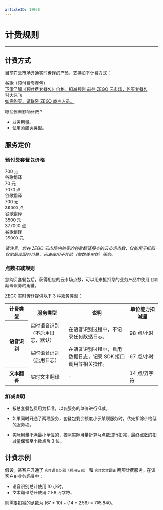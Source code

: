 ```yaml
---
articleID: 18968
---
```

# 计费规则

- - -

## 计费方式

目前在云市场开通实时传译的产品，支持如下计费方式：

<div class="md-resource-layout">
  <div class="md-resource-layout-item">
    <div class="item-top">
      <div class="resource-title">谷歌（预付费套餐包）</div>
      <a href="!charge_rule#2_1" class="md-btn-primary important">
        <object><a href="!charge_rule#2_1" class="text">下滑了解《预付费套餐包》价格、扣减规则</a></object>
      </a>
      <a href="https://www.zego.im/cloudmarket/cloudMarketDetail?id=idTrans" class="md-btn-primary important" target="_blank">
        <span class="text">前往 ZEGO 云市场，购买套餐包</span>
      </a>
    </div>
  </div>
  <div class="md-resource-layout-item">
    <div class="item-top">
      <div class="resource-title">科大讯飞</div>
      <a href="https://www.zego.im/cloudmarket/cloudMarketDetail?id=idFei" class="md-btn-primary important" target="_blank">
        <span class="text">如需购买，请联系 ZEGO 商务人员。</span>
      </a>
    </div>
  </div>
</div>

<div class="mk-warning">

哪些因素影响计费？

- 业务用量。
- 使用的服务类型。  
</div>

## 服务定价

### 预付费套餐包价格

<div class="md-grid-list-box grid-4 price-box">
  <div class="md-grid-item bdras-8 simple-price-item">
    <div class="price-title">
      <div class="text">700 点</div>
      <div class="price-tag">谷歌翻译</div>
    </div>
    <div class="price-number"><span class="value">70</span> 元</div>
  </div>
  <div class="md-grid-item bdras-8 simple-price-item">
    <div class="price-title">
      <div class="text">7070 点</div>
      <div class="price-tag">谷歌翻译</div>
    </div>
    <div class="price-number"><span class="value">700</span> 元</div>
  </div>
  <div class="md-grid-item bdras-8 simple-price-item">
    <div class="price-title">
      <div class="text">36500 点</div>
      <div class="price-tag">谷歌翻译</div>
    </div>
    <div class="price-number"><span class="value">3500</span> 元</div>
  </div>
  <div class="md-grid-item bdras-8 simple-price-item">
    <div class="price-title">
      <div class="text">377000 点</div>
      <div class="price-tag">谷歌翻译</div>
    </div>
    <div class="price-number"><span class="value">35000</span> 元</div>
  </div>
</div>

<p style="font-style: italic;">请注意，您在 ZEGO 云市场内购买的谷歌翻译服务的云市场点数，仅能用于抵扣谷歌翻译服务用量，无法应用于其他（如数美审核）服务。</p>


### 点数扣减规则

您购买套餐包后，获得相应的云市场点数，可以用来抵扣您的业务产品中使用 `谷歌` 翻译服务的用量。

ZEGO 实时传译提供以下 3 种服务类型：

<table>
  <colgroup>
    <col width="15%">
    <col width="25%">
    <col width="40%">
    <col width="20%">
  </colgroup>
<tbody><tr>
<th>计费类型</th>
<th>服务类型</th>
<th>说明</th>
<th>单位能力扣减量</th>
</tr>
<tr>
<th rowspan="2">语音识别</th>
<td>实时语音识别（不启用日志，默认）</td>
<td>在语音识别过程中，不记录任何数据日志。</td>
<td>98 点/小时</td>
</tr>
<tr>
<td>实时语音识别（启用日志）</td>
<td>在语音识别过程中，启用数据日志，记录 SDK 接口调用等相关操作。</td>
<td>67 点/小时</td>
</tr>
<tr>
<th>文本翻译</th>
<td>实时文本翻译</td>
<td>-</td>
<td>14 点/万字符</td>
</tr>
</tbody></table>

### 扣减说明

- 按总套餐包费用为标准，以各服务的单价进行扣减。

- 如果同时开通了两项服务，套餐包剩余额度小于某项服务时，优先扣除价格低的服务项。

- 实际用量不满最小单位的，按照实际用量折算为点数进行扣减，最终点数的扣减量保留至小数点后 3 位。


## 计费示例

假设，某客户开通了 `实时语音识别（启用日志）` 和 `实时文本翻译` 两项计费服务。在该客户的业务场景中：

- 语音识别总计使用 10 小时。
- 文本翻译总计使用 2.56 万字符。

则需要扣减的点数为 (67 * 10) + (14 * 2.56) = 705.840。
